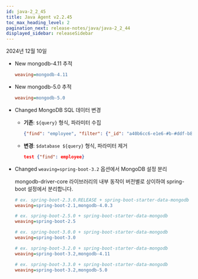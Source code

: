 ```yaml
---
id: java-2_2_45
title: Java Agent v2.2.45
toc_max_heading_level: 2
pagination_next: release-notes/java/java-2_2_44
displayed_sidebar: releaseSidebar
---
```


2024년 12월 10일

- <Status priority='1'>New</Status> mongodb-4.11 추적

  ```ini title="whatap.conf"
  weaving=mongodb-4.11
  ```

- <Status priority='1'>New</Status> mongodb-5.0 추적

  ```ini title="whatap.conf"
  weaving=mongodb-5.0
  ```

- <Status priority='1'>Changed</Status> MongoDB SQL 데이터 변경

  - **기존**: `${query}` 형식, 파라미터 수집

    ```json
    {"find": "employee", "filter": {"_id": "a40b6cc6-e1e6-#b-#ddf-b880e55f25bb"}, "limit": #, "singleBatch": true}
    ```

  - **변경**: `$database ${query}` 형식, 파라미터 제거

    ```json
    test {"find": employee}
    ```

- <Status priority='1'>Changed</Status> `weaving=spring-boot-3.2` 옵션에서 MongoDB 설정 분리

  mongodb-driver-core 라이브러리의 내부 동작이 버전별로 상이하여 spring-boot 설정에서 분리합니다.

  ```ini title="whatap.conf"
  # ex. spring-boot-2.3.0.RELEASE + spring-boot-starter-data-mongodb
  weaving=spring-boot-2.1,mongodb-4.0.3

  # ex. spring-boot-2.5.0 + spring-boot-starter-data-mongodb
  weaving=spring-boot-2.5

  # ex. spring-boot-3.0.0 + spring-boot-starter-data-mongodb
  weaving=spring-boot-3.0

  # ex. spring-boot-3.2.0 + spring-boot-starter-data-mongodb
  weaving=spring-boot-3.2,mongodb-4.11

  # ex. spring-boot-3.3.0 + spring-boot-starter-data-mongodb
  weaving=spring-boot-3.2,mongodb-5.0
  ```



<DownloadJava ver="2.2.45" />